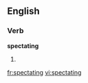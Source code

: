 
==English==

===Verb===
'''spectating'''

# {{present participle of|spectate}}

[[fr:spectating]]
[[vi:spectating]]